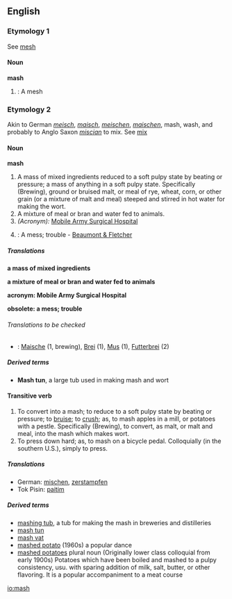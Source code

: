 ==English==

===Etymology 1===
See [[mesh]]

====Noun====
'''mash'''

#{{obsolete}}: A mesh

===Etymology 2===
Akin to German ''[[meisch]]'', ''[[maisch]]'', ''[[meischen]]'', ''[[maischen]]'', mash, wash, and probably to Anglo Saxon ''[[miscian]]'' to mix. See [[mix]]

====Noun====
'''mash'''

# A mass of mixed ingredients reduced to a soft pulpy state by beating or pressure; a mass of anything in a soft pulpy state. Specifically (Brewing), ground or bruised malt, or meal of rye, wheat, corn, or other grain (or a mixture of malt and meal) steeped and stirred in hot water for making the wort.
#A mixture of meal or bran and water fed to animals.
#''(Acronym):'' [[Mobile Army Surgical Hospital]]
#{{obsolete}}: A mess; trouble - [[Beaumont & Fletcher]]

=====Translations=====
''' a mass of mixed ingredients'''
{{top}}
{{bottom}}

'''a mixture of meal or bran and water fed to animals'''
{{top}}
{{bottom}}

'''acronym: Mobile Army Surgical Hospital'''
{{top}}
{{bottom}}

'''obsolete: a mess; trouble'''
{{top}}
{{bottom}}

======Translations to be checked======
{{checktrans}}
*{{ttbc|German}}: [[Maische]] {{f}} (1, brewing), [[Brei]] {{m}} (1), [[Mus]] {{n}} (1), [[Futterbrei]] {{m}} (2)

=====Derived terms=====
*'''Mash tun''', a large tub used in making mash and wort

====Transitive verb====
{{en-infl-reg-sibilant|mash||}}

#To convert into a mash; to reduce to a soft pulpy state by beating or pressure; to [[bruise]]; to [[crush]]; as, to mash apples in a mill, or potatoes with a pestle. Specifically (Brewing), to convert, as malt, or malt and meal, into the mash which makes wort.
#To press down hard; as, to mash on a bicycle pedal.  Colloquially (in the southern U.S.), simply to press.

=====Translations=====
*German: [[mischen]], [[zerstampfen]]
*Tok Pisin: [[paitim]]

=====Derived terms=====
* [[mashing tub]], a tub for making the mash in breweries and distilleries
* [[mash tun]]
* [[mash vat]]
* [[mashed potato]] (1960s) a popular dance
* [[mashed potatoes]] plural noun (Originally lower class colloquial from early 1900s) Potatoes which have been boiled and mashed to a pulpy consistency, usu. with sparing addition of milk, salt, butter, or other flavoring. It is a popular accompaniment to a meat course

[[io:mash]]